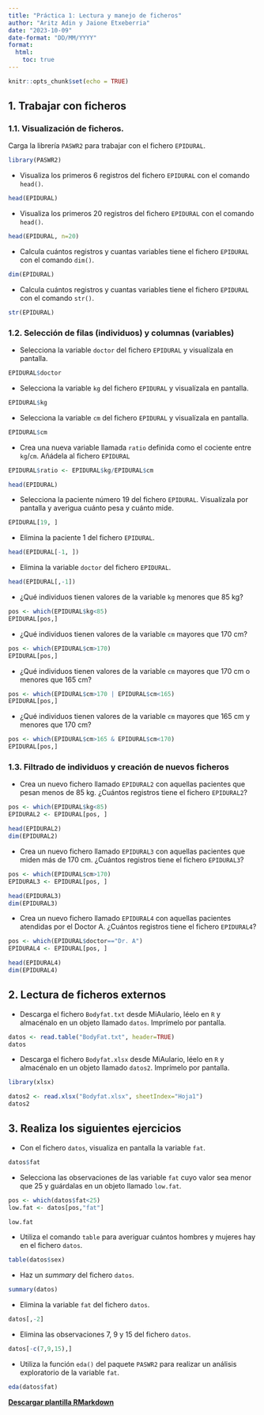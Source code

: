 ---
title: "Práctica 1: Lectura y manejo de ficheros"
author: "Aritz Adin y Jaione Etxeberria"
date: "2023-10-09"
date-format: "DD/MM/YYYY"
format:
  html:
    toc: true
---

```{r setup, include=FALSE}
knitr::opts_chunk$set(echo = TRUE)  
```

## 1. Trabajar con ficheros

### 1.1. Visualización de ficheros.

Carga la librería `PASWR2` para trabajar con el fichero `EPIDURAL`.

```{r message=FALSE, warning=FALSE}
library(PASWR2)
```

-   Visualiza los primeros 6 registros del fichero `EPIDURAL` con el comando `head()`.

```{r include=FALSE}
head(EPIDURAL)
```

-   Visualiza los primeros 20 registros del fichero `EPIDURAL` con el comando `head()`.

```{r include=TRUE}
head(EPIDURAL, n=20)
```

-   Calcula cuántos registros y cuantas variables tiene el fichero `EPIDURAL` con el comando `dim()`.

```{r include=TRUE}
dim(EPIDURAL)
```

-   Calcula cuántos registros y cuantas variables tiene el fichero `EPIDURAL` con el comando `str()`.

```{r include=TRUE}
str(EPIDURAL)
```

### 1.2. Selección de filas (individuos) y columnas (variables)

-   Selecciona la variable `doctor` del fichero `EPIDURAL` y visualízala en pantalla.

```{r include=TRUE}
EPIDURAL$doctor
```

-   Selecciona la variable `kg` del fichero `EPIDURAL` y visualízala en pantalla.

```{r include=TRUE}
EPIDURAL$kg
```

-   Selecciona la variable `cm` del fichero `EPIDURAL` y visualízala en pantalla.

```{r include=TRUE}
EPIDURAL$cm
```

-   Crea una nueva variable llamada `ratio` definida como el cociente entre `kg`/`cm`. Añádela al fichero `EPIDURAL`

```{r include=TRUE}
EPIDURAL$ratio <- EPIDURAL$kg/EPIDURAL$cm

head(EPIDURAL)
```

-   Selecciona la paciente número 19 del fichero `EPIDURAL`. Visualízala por pantalla y averigua cuánto pesa y cuánto mide.

```{r include=TRUE}
EPIDURAL[19, ]
```

-   Elimina la paciente 1 del fichero `EPIDURAL`.

```{r include=TRUE}
head(EPIDURAL[-1, ])
```

-   Elimina la variable `doctor` del fichero `EPIDURAL`.

```{r include=TRUE}
head(EPIDURAL[,-1])
```

-   ¿Qué individuos tienen valores de la variable `kg` menores que 85 kg?

```{r include=TRUE}
pos <- which(EPIDURAL$kg<85)
EPIDURAL[pos,]
```

-   ¿Qué individuos tienen valores de la variable `cm` mayores que 170 cm?

```{r include=TRUE}
pos <- which(EPIDURAL$cm>170)
EPIDURAL[pos,]
```

-   ¿Qué individuos tienen valores de la variable `cm` mayores que 170 cm o menores que 165 cm?

```{r include=TRUE}
pos <- which(EPIDURAL$cm>170 | EPIDURAL$cm<165)
EPIDURAL[pos,]
```

-   ¿Qué individuos tienen valores de la variable `cm` mayores que 165 cm y menores que 170 cm?

```{r include=TRUE}
pos <- which(EPIDURAL$cm>165 & EPIDURAL$cm<170)
EPIDURAL[pos,]
```

### 1.3. Filtrado de individuos y creación de nuevos ficheros

-   Crea un nuevo fichero llamado `EPIDURAL2` con aquellas pacientes que pesan menos de 85 kg. ¿Cuántos registros tiene el fichero `EPIDURAL2`?

```{r include=TRUE}
pos <- which(EPIDURAL$kg<85)
EPIDURAL2 <- EPIDURAL[pos, ]

head(EPIDURAL2)
dim(EPIDURAL2)
```

-   Crea un nuevo fichero llamado `EPIDURAL3` con aquellas pacientes que miden más de 170 cm. ¿Cuántos registros tiene el fichero `EPIDURAL3`?

```{r include=TRUE}
pos <- which(EPIDURAL$cm>170)
EPIDURAL3 <- EPIDURAL[pos, ]

head(EPIDURAL3)
dim(EPIDURAL3)
```

-   Crea un nuevo fichero llamado `EPIDURAL4` con aquellas pacientes atendidas por el Doctor A. ¿Cuántos registros tiene el fichero `EPIDURAL4`?

```{r include=TRUE}
pos <- which(EPIDURAL$doctor=="Dr. A")
EPIDURAL4 <- EPIDURAL[pos, ]

head(EPIDURAL4)
dim(EPIDURAL4)
```

## 2. Lectura de ficheros externos

-   Descarga el fichero `Bodyfat.txt` desde MiAulario, léelo en `R` y almacénalo en un objeto llamado `datos`. Imprímelo por pantalla.

```{r include=TRUE}
datos <- read.table("BodyFat.txt", header=TRUE)
datos
```

-   Descarga el fichero `Bodyfat.xlsx` desde MiAulario, léelo en `R` y almacénalo en un objeto llamado `datos2`. Imprímelo por pantalla.

```{r include=TRUE}
library(xlsx)

datos2 <- read.xlsx("Bodyfat.xlsx", sheetIndex="Hoja1")
datos2
```

## 3. Realiza los siguientes ejercicios

-   Con el fichero `datos`, visualiza en pantalla la variable `fat`.

```{r include=TRUE}
datos$fat
```

-   Selecciona las observaciones de las variable `fat` cuyo valor sea menor que 25 y guárdalas en un objeto llamado `low.fat`.

```{r include=TRUE}
pos <- which(datos$fat<25)
low.fat <- datos[pos,"fat"]

low.fat
```

-   Utiliza el comando `table` para averiguar cuántos hombres y mujeres hay en el fichero `datos`.

```{r include=TRUE}
table(datos$sex)
```

-   Haz un *summary* del fichero `datos`.

```{r include=TRUE}
summary(datos)
```

-   Elimina la variable `fat` del fichero `datos`.

```{r include=TRUE}
datos[,-2]
```

-   Elimina las observaciones 7, 9 y 15 del fichero `datos`.

```{r include=TRUE}
datos[-c(7,9,15),]
```

-   Utiliza la función `eda()` del paquete `PASWR2` para realizar un análisis exploratorio de la variable `fat`.

```{r include=TRUE}
eda(datos$fat)
```

[**Descargar plantilla RMarkdown**](https://github.com/aritz-adin/BIOEST_2023-24/raw/main/plantillas/Practica1_plantilla.Rmd)
